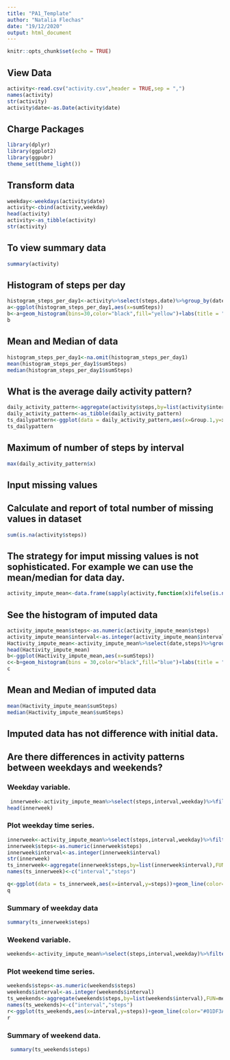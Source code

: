 ---
title: "PA1_Template"
author: "Natalia Flechas"
date: "19/12/2020"
output: html_document
---

```{r setup, include=FALSE}
knitr::opts_chunk$set(echo = TRUE)
```

## **View Data**

```{r}
activity<-read.csv("activity.csv",header = TRUE,sep = ",")
names(activity)
str(activity)
activity$date<-as.Date(activity$date)
```

## Charge Packages

```{r}
library(dplyr)
library(ggplot2)
library(ggpubr)
theme_set(theme_light())
```

## Transform data

```{r}
weekday<-weekdays(activity$date)
activity<-cbind(activity,weekday)
head(activity)
activity<-as_tibble(activity)
str(activity)
```

## To view summary data 

```{r}
summary(activity)
```

## Histogram of steps per day 


```{r}
histogram_steps_per_day1<-activity%>%select(steps,date)%>%group_by(date)%>%summarise(sumSteps=sum(steps))
a<-ggplot(histogram_steps_per_day1,aes(x=sumSteps))
b<-a+geom_histogram(bins=30,color="black",fill="yellow")+labs(title = "Histogram of steps per day",x="Steps per day",y="Frequency")
b
```

## Mean and Median of data 

```{r}
histogram_steps_per_day1<-na.omit(histogram_steps_per_day1)
mean(histogram_steps_per_day1$sumSteps)
median(histogram_steps_per_day1$sumSteps)
```

## **What is the average daily activity pattern?**

```{r}
daily_activity_pattern<-aggregate(activity$steps,by=list(activity$interval),FUN=mean,na.rm=TRUE)
daily_activity_pattern<-as_tibble(daily_activity_pattern)
ts_dailypattern<-ggplot(data = daily_activity_pattern,aes(x=Group.1,y=x))+geom_line(color="#00AFBB",size=1)+labs(title="Time series of steps by interval",x="Interval",y="mean of steps")
ts_dailypattern
```

## Maximum of number of steps by interval 

```{r}
max(daily_activity_pattern$x)
```

## **Input missing values**

## Calculate and report of total number of missing values in dataset 
```{r}
sum(is.na(activity$steps))
````

## The strategy for imput missing values is not sophisticated. For example we can use the mean/median for data day. 

```{r}
activity_impute_mean<-data.frame(sapply(activity,function(x)ifelse(is.na(x),mean(x,na.rm = TRUE),x)))
```

## See the histogram of imputed data 

```{r}
activity_impute_mean$steps<-as.numeric(activity_impute_mean$steps)
activity_impute_mean$interval<-as.integer(activity_impute_mean$interval)
Hactivity_impute_mean<-activity_impute_mean%>%select(date,steps)%>%group_by(date)%>%summarise(sumSteps=sum(steps))
head(Hactivity_impute_mean)
b<-ggplot(Hactivity_impute_mean,aes(x=sumSteps))
c<-b+geom_histogram(bins = 30,color="black",fill="blue")+labs(title = "Histogram of steps in imputed data",x="Steps",y="Frequency")
c
```

## Mean and Median of imputed data

```{r}
mean(Hactivity_impute_mean$sumSteps)
median(Hactivity_impute_mean$sumSteps)
```

## Imputed data has not difference with initial data. 

## **Are there differences in activity patterns between weekdays and weekends?**

### Weekday variable.
```{r}
 innerweek<-activity_impute_mean%>%select(steps,interval,weekday)%>%filter(weekday%in%c("lunes","martes","miércoles","jueves","viernes"))
head(innerweek)
```

### Plot weekday time series.
```{r}
innerweek<-activity_impute_mean%>%select(steps,interval,weekday)%>%filter(weekday%in%c("lunes","martes","miércoles","jueves","viernes"))
innerweek$steps<-as.numeric(innerweek$steps)
innerweek$interval<-as.integer(innerweek$interval)
str(innerweek)
ts_innerweek<-aggregate(innerweek$steps,by=list(innerweek$interval),FUN=mean)
names(ts_innerweek)<-c("interval","steps")
```
```{r}
q<-ggplot(data = ts_innerweek,aes(x=interval,y=steps))+geom_line(color="#DF0174",size=1)+labs(title="Time series of steps per interval in weekdays",x="Interval of minutes",y="Steps")
q
```

### Summary of weekday data 
```{r}
summary(ts_innerweek$steps)
```

### Weekend variable.
```{r}
weekends<-activity_impute_mean%>%select(steps,interval,weekday)%>%filter(weekday%in%c("sábado","domingo"))
```

### Plot weekend time series. 
```{r}
weekends$steps<-as.numeric(weekends$steps)
weekends$interval<-as.integer(weekends$interval)
ts_weekends<-aggregate(weekends$steps,by=list(weekends$interval),FUN=mean)
names(ts_weekends)<-c("interval","steps")
r<-ggplot(ts_weekends,aes(x=interval,y=steps))+geom_line(color="#01DF3A",size=1)+labs(title = "Time series of steps per interval in weekends",x="Interval of minutes",y="Steps")
r
```

### Summary of weekend data.
```{r}
 summary(ts_weekends$steps)
```








